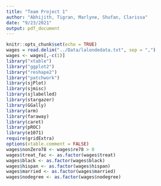 ```yaml
---
title: "Team Project 1"
author: "Abhijith, Tigran, Marlyne, Shufan, Clarissa"
date: "9/23/2021"
output: pdf_document
---
```


```r
knitr::opts_chunk$set(echo = TRUE)
wages = read.delim("../Data/lalondedata.txt", sep = ",")
wages <- wages[,-c(1)]
library("xtable")
library("ggplot2")
library("reshape2")
library("patchwork")
library(sjPlot)
library(sjmisc)
library(sjlabelled)
library(stargazer)
library(GGally)
library(arm)
library(faraway)
library(caret)
library(pROC)
library(e1071)
require(gridExtra)
options(xtable.comment = FALSE)
wages$nonZero78 <- wages$re78 > 0
wages$treat_fac <- as.factor(wages$treat)
wages$black <- as.factor(wages$black)
wages$hispan <- as.factor(wages$hispan)
wages$married <- as.factor(wages$married)
wages$nodegree <- as.factor(wages$nodegree)
```
